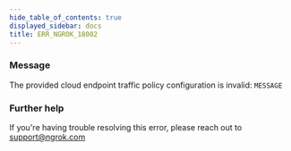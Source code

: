 ```yaml
---
hide_table_of_contents: true
displayed_sidebar: docs
title: ERR_NGROK_18002
---
```


### Message

The provided cloud endpoint traffic policy configuration is invalid: `MESSAGE`

<ErrorDetails />

### Further help

If you're having trouble resolving this error, please reach out to [support@ngrok.com](mailto:support@ngrok.com?subject=Help%20with%20ERR_NGROK_18002)

